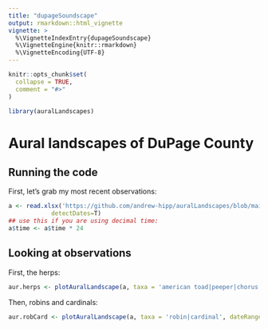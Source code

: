 ```yaml
---
title: "dupageSoundscape"
output: rmarkdown::html_vignette
vignette: >
  %\VignetteIndexEntry{dupageSoundscape}
  %\VignetteEngine{knitr::rmarkdown}
  %\VignetteEncoding{UTF-8}
---
```


```r
knitr::opts_chunk$set(
  collapse = TRUE,
  comment = "#>"
)
```

```r
library(auralLandscapes)
```
# Aural landscapes of DuPage County

## Running the code
First, let's grab my most recent observations:
```r
a <- read.xlsx('https://github.com/andrew-hipp/auralLandscapes/blob/main/data/auralObservations.xlsx?raw=true',
            detectDates=T)
## use this if you are using decimal time:
a$time <- a$time * 24
```

## Looking at observations
First, the herps:
```r
aur.herps <- plotAuralLandscape(a, taxa = 'american toad|peeper|chorus', dateRange=c(1:11))
```

Then, robins and cardinals:
```r
aur.robCard <- plotAuralLandscape(a, taxa = 'robin|cardinal', dateRange=c(1:11))
```
